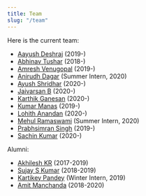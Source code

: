 ```yaml
---
title: Team
slug: "/team"
---
```


Here is the current team:

- [Aayush Deshraj](https://github.com/oyoot) (2019-)
- [Abhinav Tushar](https://lepisma.xyz) (2018-)
- [Amresh Venugopal](https://ltbringer.github.io/blog/) (2019-)
- [Anirudh Dagar](https://github.com/anirudhdagar) (Summer Intern, 2020)
- [Ayush Shridhar](https://github.com/ayush-1506) (2020-)
- [Jaivarsan B](https://github.com/greed2411) (2020-)
- [Karthik Ganesan](https://github.com/karthik19967829) (2020-)
- [Kumar Manas](https://github.com/janaab11/) (2019-)
- [Lohith Anandan](https://github.com/lohith-anandan) (2020-)
- [Mehul Ramaswami](https://github.com/Mehul1107) (Summer Intern, 2020)
- [Prabhsimran Singh](https://github.com/pskrunner14) (2019-)
- [Sachin Kumar](https://sachinkum.github.io/) (2020-)

Alumni:
- [Akhilesh KR](https://github.com/akki2825) (2017-2019)
- [Sujay S Kumar](https://sujayskumar.com) (2018-2019)
- [Kartikey Pandey](https://github.com/pandeykartikey) (Winter Intern, 2019)
- [Amit Manchanda](https://github.com/a2tm7a) (2018-2020)
